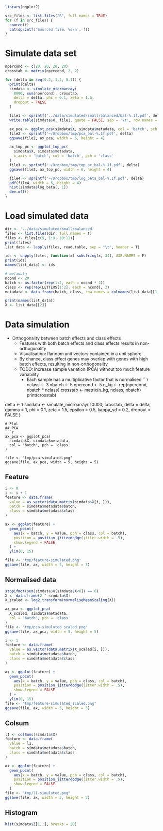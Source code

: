 ```r
library(ggplot2)

src_files <- list.files("R", full.names = TRUE)
for (f in src_files) {
  source(f)
  cat(sprintf('Sourced file: %s\n', f))
}
```
# Simulate data set
```r
npercond <- c(20, 20, 20, 20)
crosstab <- matrix(npercond, 2, 2)

for (delta in seq(0.2, 1.2, 0.1)) {
  print(delta)
  simdata <- simulate_microarray(
    8000, sum(npercond), crosstab,
    delta = delta, phi = 0.1, zeta = 1.5,
    dropout = FALSE
  )

  file1 <- sprintf('../data/simulated/small/balanced/bal-%.1f.pdf', delta)
  write.table(simdata$X, file1, quote = FALSE, sep = '\t', row.names = F)

  ax_pca <- ggplot_pca(simdata$X, simdata$metadata, col = 'batch', pch = 'class')
  file2 <- sprintf('~/Dropbox/tmp/pca_bal-%.1f.pdf', delta)
  ggsave(file2, ax_pca, width = 6, height = 4)

  ax_top_pc <- ggplot_top_pc(
    simdata$X, simdata$metadata,
    x_axis = 'batch', col = 'batch', pch = 'class'
  )
  file3 <- sprintf('~/Dropbox/tmp/top_pc_bal-%.1f.pdf', delta)
  ggsave(file3, ax_top_pc, width = 6, height = 4)

  file4 <- sprintf('~/Dropbox/tmp/log_beta_bal-%.1f.pdf', delta)
  pdf(file4, width = 6, height = 4)
  hist(simdata$log_beta[, 1])
  dev.off()
}
```
# Load simulated data
```r
dir <- '../data/simulated/small/balanced'
files <- list.files(dir, full.names = T)
files <- files[c(9, 1:8, 10:11)]
print(files)
list_data <- lapply(files, read.table, sep = "\t", header = T)

ids <- sapply(files, function(x) substring(x, 34), USE.NAMES = F)
print(ids)
names(list_data) <- ids

# metadata
ncond <- 20
batch <- as.factor(rep(1:2, each = ncond * 2))
class <- rep(rep(LETTERS[1:2], each = ncond), 2)
metadata <- data.frame(batch, class, row.names = colnames(list_data[[1]]))

print(names(list_data))
X <- list_data[[2]]
```
# Data simulation
- Orthogonality between batch effects and class effects
  - Features with both batch effects and class effects results in non-orthogonality
  - Visualisation: Random unit vectors contained in a unit sphere
  - By chance, class effect genes may overlap with genes with high batch effects, resulting in non-orthogonality
  - TODO: Increase sample variation (PCA) without too much feature variability
    - Each sample has a multiplicative factor that is normalised
```r
nclass <- 3
nbatch <- 5
npercond <- 5
n_kg <- rep(npercond, nbatch * nclass)
crosstab <- matrix(n_kg, nclass, nbatch)
print(crosstab)

delta <- 1
simdata <- simulate_microarray(
  10000, crosstab,
  delta = delta, gamma = 1,
  phi = 0.1, zeta = 1.5,
  epsilon = 0.5,
  kappa_sd = 0.2,
  dropout = FALSE
)
```
# Plot
## PCA
```r
ax_pca <- ggplot_pca(
  simdata$X, simdata$metadata,
  col = 'batch', pch = 'class'
)

file <- "tmp/pca-simulated.png"
ggsave(file, ax_pca, width = 5, height = 5)
```
## Feature
```r
i <- 0
i <- i + 1
feature <- data.frame(
  value = as.vector(data.matrix(simdata$X[i, ])),
  batch = simdata$metadata$batch,
  class = simdata$metadata$class
)

ax <- ggplot(feature) +
  geom_point(
    aes(x = batch, y = value, pch = class, col = batch),
    position = position_jitterdodge(jitter.width = .5),
    show.legend = FALSE
  ) +
  ylim(0, 15)

file <- "tmp/feature-simulated.png"
ggsave(file, ax, width = 5, height = 5)
```
## Normalised data
```r
stopifnot(sum(simdata$X[simdata$X<0]) == 0)
X <- data.frame(2 ^ simdata$X)
X_scaled <- log2_transform(normaliseMeanScaling(X))

ax_pca <- ggplot_pca(
  X_scaled, simdata$metadata,
  col = 'batch', pch = 'class'
)
file <- "tmp/pca-simulated_scaled.png"
ggsave(file, ax_pca, width = 5, height = 5)

i <- 1
feature <- data.frame(
  value = as.vector(data.matrix(X_scaled[i, ])),
  batch = simdata$metadata$batch,
  class = simdata$metadata$class
)

ax <- ggplot(feature) +
  geom_point(
    aes(x = batch, y = value, pch = class, col = batch),
    position = position_jitterdodge(jitter.width = .5),
    show.legend = FALSE
  ) +
  ylim(0, 15)
file <- "tmp/feature-simulated_scaled.png"
ggsave(file, ax, width = 5, height = 5)
```
## Colsum
```r
l1 <- colSums(simdata$X)
feature <- data.frame(
  value = l1,
  batch = simdata$metadata$batch,
  class = simdata$metadata$class
)

ax <- ggplot(feature) +
  geom_point(
    aes(x = batch, y = value, pch = class, col = batch),
    position = position_jitterdodge(jitter.width = .5),
    show.legend = FALSE
  )
file <- "tmp/l1-simulated.png"
ggsave(file, ax, width = 5, height = 5)
```
## Histogram
```r
hist(simdata$Z[1, ], breaks = 20)
```